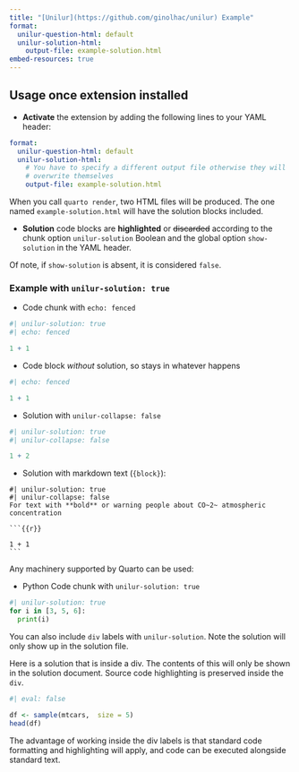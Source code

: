 ```yaml
---
title: "[Unilur](https://github.com/ginolhac/unilur) Example"
format: 
  unilur-question-html: default
  unilur-solution-html:
    output-file: example-solution.html
embed-resources: true
---
```


## Usage once extension installed

- **Activate** the extension by adding the following lines to your YAML header:

``` yaml
format:
  unilur-question-html: default
  unilur-solution-html:
    # You have to specify a different output file otherwise they will 
    # overwrite themselves
    output-file: example-solution.html 
```

When you call `quarto render`, two HTML files will be produced. The one named
`example-solution.html` will have the solution blocks included.

- **Solution** code blocks are **highlighted** or ~~discarded~~ according to the chunk option `unilur-solution` Boolean and the global option `show-solution` in the YAML header.

Of note, if `show-solution` is absent, it is considered `false`.


### Example with `unilur-solution: true`

- Code chunk with `echo: fenced`

```r
#| unilur-solution: true
#| echo: fenced

1 + 1
```

- Code block _without_ solution, so stays in whatever happens

```r
#| echo: fenced

1 + 1
```

- Solution with `unilur-collapse: false` 

```r
#| unilur-solution: true
#| unilur-collapse: false

1 + 2
```

- Solution with markdown text (`{block}`):

````block
#| unilur-solution: true
#| unilur-collapse: false
For text with **bold** or warning people about CO~2~ atmospheric concentration

```{{r}}

1 + 1
```

````

Any machinery supported by Quarto can be used:

- Python Code chunk with `unilur-solution: true`

```python
#| unilur-solution: true
for i in [3, 5, 6]:
  print(i)
```

You can also include `div` labels with `unilur-solution`. 
Note the solution will only show up in the solution file.

::: unilur-solution

Here is a solution that is inside a div. The contents of this will only be shown
in the solution document. Source code highlighting is preserved inside the `div`.

```r
#| eval: false

df <- sample(mtcars,  size = 5)
head(df)

```

:::

The advantage of working inside the div labels is that standard code formatting and
highlighting will apply, and code can be executed alongside standard text.